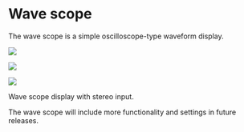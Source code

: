 # Wave scope
The wave scope is a simple oscilloscope-type waveform display.

![](https://media.githubusercontent.com/media/FLUX-SE/doc_images/main/Analyzer/Wavescope/Main2.png)

![](https://media.githubusercontent.com/media/FLUX-SE/doc_images/main/Analyzer/Wavescope/Main3.png)

![](https://media.githubusercontent.com/media/FLUX-SE/doc_images/main/Analyzer/Wavescope/Main1.png)

Wave scope display with stereo input.

:::{.callout-note}
The wave scope will include more functionality and settings in future releases.
:::

<!-- ALLVERSION-->

